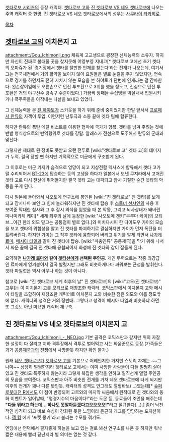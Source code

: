 [[겟타로보 시리즈]]의 등장 캐릭터. [[겟타로보 고]]와 [[진 겟타로보 VS 네오 겟타로보]]에 나오는 주역 캐릭터 중 한명. 진 겟타로보 VS 네오 겟타로보에서의 성우는 [[사쿠라이 타카히로]].

[[목차]]
== [[겟타로보 고]]의 이치몬지 고 ==
attachment:/Gou_Ichimonji.png
체육계 고교생으로 굉장한 신체능력의 소유자. 하지만 자신이 진짜로 불태울 곳을 찾지못해 어영부영 지내고[* 겟타로보 고에선 초기 겟타의 오마쥬가 된 '경기장에서 겟타를 탈만한 인재를 찾는다'라는 전개가 나오는데, 여기서 그는 전국체전에서 거의 활약을 보이지 않아 요원들은 별로 눈길을 주지 않았지만, 연속으로 경기를 하면서도 전혀 지치지 않는 모습을 본 하야토가 단번에 인재라는 걸 간파한다. 왼손잡이임에도 오른손으로 던진 투포환으로 3위를 했을 정도고, 진심으로 던진 투포환은 거의 야구선수 강속구 수준이었다.] 가끔씩 깡패들 수십명을 박살내서 입원시키거나 폭주족들을 아작내는 나날을 보내고 있었다.

그 신체능력을 본 [[진 하야토]]가 스카웃을 하기 위해 준비 중이었지만 한발 앞서서 [[프로페서 란듀]]의 자객이 투입. 이런저런 난투극과 소동 끝에 겟타 팀에 합류한다.

하지만 란듀의 폭탄 메탈 비스트를 이용한 협박에 국가가 항복. 겟타를 넘겨 주려는 것에 반발 형식상으로의 반역행위로 겟타를 강탈. 알래스카 전선으로 도주해서 란듀의 군대과 맞선다.

그렇지만 제대로 된 정비도 못받고 오랜 전투로 [wiki:"겟타로보 고" 겟타 고]의 데미지가 누적. 결국 당할 뻔 하지만 기적적으로 미군에게 구조받게 된다.

그 이후로는 미군 기지가 습격으로 엉망이 되고 지상전함 텍사스에 합류해서 겟타 고가 덜 수리되어서 [[BT-23]]에 탑승하는 등의 고생을 하다가 일본에서 보낸 쿠지라에서 고쳐진 겟타 고로 다시 전선에 뛰어들지만 결국 겟타 고는 대파되고 잠시 기절한 순간 겟타의 악몽을 꾸게 된다.

다시 일본에 돌아와서 사오토메 연구소에 봉인된 [wiki:"진 겟타로보" 진 겟타]를 보게되고 잠시나마 보인 그 힘에 놀라워하지만 진 겟타에 탑승 후 [[스토너 선샤인]]의 사용 후 보여준 막대한 참사와 그 후 잠시 의식을 잃었을 때 본 악몽, 그리고 뇌사상태가 돼버린 미나미카제 케이[* 세계 최후의 날에 등장한 [wiki:"사오토메 겐키"쿠루마 케이]의 모티브...이긴 한데 외모 말고는 공통점이 별로 없다.]와 미치다시피 한 다이도우 가이의 모습을 보고 겟타의 위험성을 알고 진 겟타를 파괴하기로 결심하지만 가이가 먼저 폭탄을 터트려버린다. 하지만 가이는 그 직후 겟타에 융합되어 버리고 위기를 알게 되면서 [[나가레 료마]], [[메시아 타일]]과 같이 진 겟타에 탑승. [wiki:"파충인류" 공룡제국]을 막기 위해 나서서 싸운 끝에 결국 진 겟타에 융합되어서 화성에 진 겟타와 같이 잠들게 된다.

요약하면 '''[[나가레 료마]]와 같이 [[겟타선]]에게 선택된 주인공'''. 개인 무력으로는 작중 최강급인 료마에게 엉겨붙어서 결국 발렸지만 그래도 비슷하게나마 싸워보는 근성을 발휘한다. 겟타 파일럿은 역시 아무나 하는 것이 아니다.

참고로 [wiki:"진 겟타로보 세계 최후의 날" 진 겟타로보]의 [wiki:"고우(진 겟타로보)" 고우]는 이 이치몬지 고를 모티브로 재창조한 캐릭터. 코믹스판에서 이치몬지 고와 메시아 타일을 조합하여 재창조한 캐릭터로 이치몬지 고와 비슷한 점은 외모와 이름 정도밖에 없다. 캐릭터의 성격은 거의 정반대. 그렇다고 성격이 메시아 타일과 비슷하냐 하면 또 그것도 아닌 미묘한 캐릭터 재구축.

== 진 겟타로보 VS 네오 겟타로보의 이치몬지 고 ==
attachment:/Gou_Ichimonji_-_NEO.jpg
기본 골격은 코믹스판과 같지만 위의 자잘한 설정이 다 잘리고 지하 격투장에서 격투로 벌어먹고 사는 싸움꾼으로 등장.(가족들은 과거 [[공룡제국]]과의 전쟁에서 사망한듯 하지만 확인 불가.) 

원래 [[네오 겟타로보]]가 [[겟타로보 고]]를 기본으로 어레인지한 거지만 스토리 자체는 ~~그나마~~ 상당히 멀쩡한지라 겟타로보 고에서는 이미 사망한 사람들이 다들 멀쩡히 살아있고 진 겟타도 폭주하지 않는지라 그렇게 복잡한 생각을 안하고 일직선계 열혈 주인공의 모습을 보여준다. 코믹스판과 아주 비슷한 전개를 거쳐 네오 겟타로보에 타게 되지만 이후의 전개가 꽤나 다른 탓인듯. 캐릭터의 성격도 안그래도 열혈바보(...)였는데[* [[슈퍼로봇대전 R]]에서도 이 점이 반영되어 고르와의 마지막 싸움에서 원작대로 진 겟타와의 동화 이벤트가 일어날때, "명경지수의 마음이다!"라는 도몬 등, 동료들이 조언을 해주는데 '''"다들 뭐라고 하는데... 하나도 못알아듣겠다고오오오오!"'''라고 절규한다(...).] 좀더 낙천적인 성격이 되고 바보 속성이 강화된 듯한 느낌이라 은근히 개그를 담당하는 포지션이다. [[잭 킹]] 에게 '포켓 몽키'라고 불리는 수모를 겪기도.

엔딩에선 언덕에서 팔자좋게 하늘을 보고 있는 걸로 봐선 연구소를 나온 듯 하지만 워낙 짧은 내용에 빨리 끝난지라 별 의미는 없는 것 같다. 
